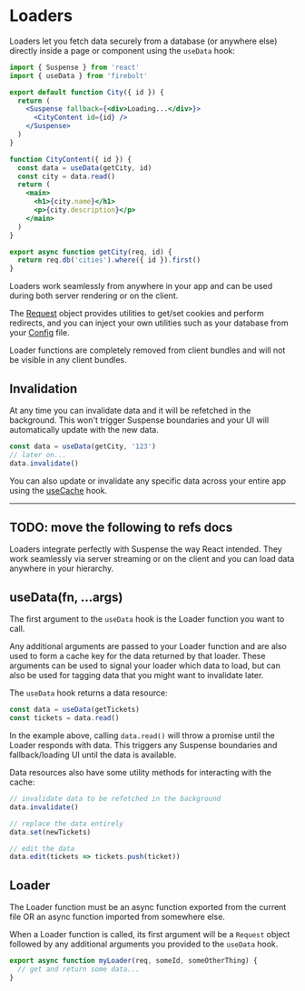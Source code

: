 
# Loaders

Loaders let you fetch data securely from a database (or anywhere else) directly inside a page or component using the `useData` hook:

```jsx title='components/City.js' lineNumbers
import { Suspense } from 'react'
import { useData } from 'firebolt'

export default function City({ id }) {
  return (
    <Suspense fallback={<div>Loading...</div>}>
      <CityContent id={id} />
    </Suspense>
  )
}

function CityContent({ id }) {
  const data = useData(getCity, id)
  const city = data.read()
  return (
    <main>
      <h1>{city.name}</h1>
      <p>{city.description}</p>
    </main>
  )
}

export async function getCity(req, id) {
  return req.db('cities').where({ id }).first()
}
```

Loaders work seamlessly from anywhere in your app and can be used during both server rendering or on the client.

The [Request](/docs/ref/request) object provides utilities to get/set cookies and perform redirects, and you can inject your own utilities such as your database from your [Config](/docs/ref/config) file.

Loader functions are completely removed from client bundles and will not be visible in any client bundles.

## Invalidation

At any time you can invalidate data and it will be refetched in the background. This won't trigger Suspense boundaries and your UI will automatically update with the new data.

```jsx
const data = useData(getCity, '123')
// later on...
data.invalidate()
```

You can also update or invalidate any specific data across your entire app using the [useCache](/docs/ref/useCache) hook.

---

## TODO: move the following to refs docs

Loaders integrate perfectly with Suspense the way React intended. They work seamlessly via server streaming or on the client and you can load data anywhere in your hierarchy.

## useData(fn, ...args)

The first argument to the `useData` hook is the Loader function you want to call.

Any additional arguments are passed to your Loader function and are also used to form a cache key for the data returned by that loader.
These arguments can be used to signal your loader which data to load, but can also be used for tagging data that you might want to invalidate later.

The `useData` hook returns a data resource:

```jsx
const data = useData(getTickets)
const tickets = data.read()
```

In the example above, calling `data.read()` will throw a promise until the Loader responds with data. This triggers any Suspense boundaries and fallback/loading UI until the data is available.

Data resources also have some utility methods for interacting with the cache:

```jsx
// invalidate data to be refetched in the background
data.invalidate()

// replace the data entirely
data.set(newTickets)

// edit the data
data.edit(tickets => tickets.push(ticket))
```

## Loader

The Loader function must be an async function exported from the current file OR an async function imported from somewhere else.

When a Loader function is called, its first argument will be a `Request` object followed by any additional arguments you provided to the `useData` hook.

```jsx
export async function myLoader(req, someId, someOtherThing) {
  // get and return some data...
}
```
